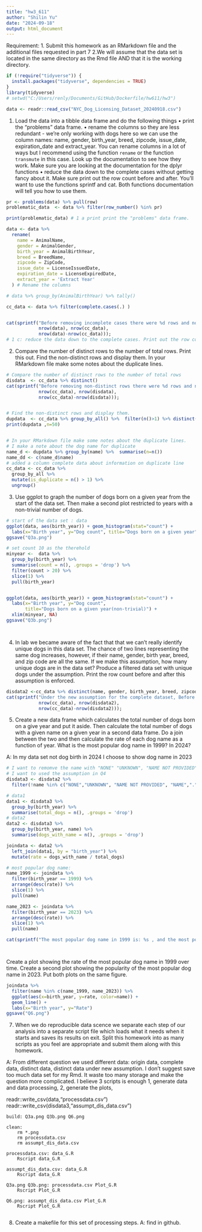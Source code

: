 ```yaml
---
title: "hw3_611"
author: "Shilin Yu"
date: "2024-09-18"
output: html_document
---
```



Requirement:
1. Submit this homework as an RMarkdown file and the additional files requested in part 7
2.We will assume that the data set is located in the same directory as the Rmd file AND that it is the working directory.

```r
if (!require("tidyverse")) {
  install.packages("tidyverse", dependencies = TRUE)
}
library(tidyverse)
# setwd("C:/Users/renly/Documents/GitHub/Dockerfile/hw611/hw3")

data <- readr::read_csv("NYC_Dog_Licensing_Dataset_20240918.csv")


```


1. Load the data into a tibble data frame and do the following things
•	print the "problems" data frame.
•	rename the columns so they are less redundant - we're only working with dogs here so we can use the column names: name, gender, birth_year, breed, zipcode, issue_date, expiration_date and extract_year.
You can rename columns in a lot of ways but I recommend using the function `rename` or the function `transmute` in this case. Look up the documentation to see how they work. Make sure you are looking at the documentation for the dplyr functions
•	reduce the data down to the complete cases without getting fancy about it. Make sure print out the row count before and after. You'll want to use the functions sprintf and cat. Both functions documentation will tell you how to use them.


```r
pr <- problems(data) %>% pull(row)
problematic_data  <- data %>% filter(row_number() %in% pr)

print(problematic_data) # 1 a print print the "problems" data frame.

data <- data %>%
  rename(
    name = AnimalName,      
    gender = AnimalGender,  
    birth_year = AnimalBirthYear,  
    breed = BreedName,       
    zipcode = ZipCode,    
    issue_date = LicenseIssuedDate,  
    expiration_date = LicenseExpiredDate,  
    extract_year = 'Extract Year'  
  ) # Rename the columns

# data %>% group_by(AnimalBirthYear) %>% tally()

cc_data <- data %>% filter(complete.cases(.) )


cat(sprintf("Before removing incomplete cases there were %d rows and now there are %d rows.\n (%d removed)",
            nrow(data), nrow(cc_data),
            nrow(data)-nrow(cc_data)));
# 1 c: reduce the data down to the complete cases. Print out the row count before and after. You'll want to use the functions sprintf and cat.

```




2. Compare the number of distinct rows to the number of total rows. Print this out. Find the non-distinct rows and display them. In your RMarkdown file make some notes about the duplicate lines.



```r


# Compare the number of distinct rows to the number of total rows
disdata  <- cc_data %>% distinct()
cat(sprintf("Before removing non-distinct rows there were %d rows and now there are %d  distinct rows.\n (%d removed)",
            nrow(cc_data), nrow(disdata),
            nrow(cc_data)-nrow(disdata)));


# Find the non-distinct rows and display them.
dupdata  <- cc_data %>% group_by_all() %>%  filter(n()>1) %>% distinct()
print(dupdata ,n=50)


# In your RMarkdown file make some notes about the duplicate lines.
# I make a note about the dog name for duplicate
name_d <- dupdata %>% group_by(name) %>%  summarise(n=n()) 
name_dd <- c(name_d$name)
# added a column complete data about information on duplicate line
cc_data <- cc_data %>%
  group_by_all %>%
  mutate(is_duplicate = n() > 1) %>%
  ungroup()

```




3. Use ggplot to graph the number of dogs born on a given year from the start of the data set. Then make a second plot restricted to years with a non-trivial number of dogs.
```r

# start of the data set : data
ggplot(data, aes(birth_year)) + geom_histogram(stat="count") +
  labs(x="Birth year", y="Dog count", title="Dogs born on a given year")
ggsave("Q3a.png")

# set count 10 as the therehold 
minyear <-  data %>% 
  group_by(birth_year) %>%
  summarise(count = n(), .groups = 'drop') %>%
  filter(count > 20) %>%
  slice(1) %>%
  pull(birth_year)


ggplot(data, aes(birth_year)) + geom_histogram(stat="count") +
  labs(x="Birth year", y="Dog count",  
       title="Dogs born on a given year(non-trivial)") +
  xlim(minyear, NA)
ggsave("Q3b.png")




```




4. In lab we became aware of the fact that that we can't really identify unique dogs in this data set. The chance of two lines representing the same dog increases, however, if their name, gender, birth year, breed, and zip code are all the same. If we make this assumption, how many unique dogs are in the data set? Produce a filtered data set with unique dogs under the assumption. Print the row count before and after this assumption is enforced.

```r

disdata2 <-cc_data %>% distinct(name, gender, birth_year, breed, zipcode)
cat(sprintf("Under the new assumption for the complete dataset, Before removing non-distinct rows there were %d rows and now there are %d  distinct rows.\n (%d removed)",
            nrow(cc_data), nrow(disdata2),
            nrow(cc_data)-nrow(disdata2)));


```


5. Create a new data frame which calculates the total number of dogs born on a give year and put it aside. Then calculate the total number of dogs with a given name on a given year in a second data frame. Do a join between the two and then calculate the rate of each dog name as a function of year. What is the most popular dog name in 1999? In 2024?

A: In my data set not dog birth in 2024 I choose to show dog name in 2023
```r
# I want to remomve the name with "NONE" "UNKNOWN", "NAME NOT PROVIDED", "NAME",".","...","A"
# I want to used the assumption in Q4 
disdata3 <- disdata2 %>%
  filter(!name %in% c("NONE","UNKNOWN", "NAME NOT PROVIDED", "NAME",".","...","A"))

# data1
data1 <- disdata3 %>%
  group_by(birth_year) %>%
  summarise(total_dogs = n(), .groups = 'drop')
# data2
data2 <- disdata3 %>%
  group_by(birth_year, name) %>%
  summarise(dogs_with_name = n(), .groups = 'drop')

joindata <- data2 %>%
  left_join(data1, by = "birth_year") %>%
  mutate(rate = dogs_with_name / total_dogs)

# most popular dog name:
name_1999 <- joindata %>%
  filter(birth_year == 1999) %>%
  arrange(desc(rate)) %>%
  slice(1) %>% 
  pull(name)

name_2023 <- joindata %>%
  filter(birth_year == 2023) %>%
  arrange(desc(rate)) %>%
  slice(1) %>% 
  pull(name)

cat(sprintf("The most popular dog name in 1999 is: %s , and the most popular dog name in 2023 is: %s ",name_1999, name_2023 ) )




```


Create a plot showing the rate of the most popular dog name in 1999 over time. Create a second plot showing the popularity of the most popular dog name in 2023. Put both plots on the same figure.



```r


joindata %>% 
  filter(name %in% c(name_1999, name_2023)) %>%
  ggplot(aes(x=birth_year, y=rate, color=name)) +
  geom_line() + 
  labs(x="Birth year", y="Rate")
ggsave("Q6.png")


```


7. When we do reproducible data scence we separate each step of our analysis into a separate script file which loads what it needs when it starts and saves its results on exit. Split this homework into as many scripts as you feel are appropriate and submit them along with this homework.

A: From different question we used different data: origin data, complete data, distinct data, distinct data under new assumption.
I don't suggest save too much data set for my Rmd. It waste too many storage and make the question more complicated. I believe 3 scripts is enough 1, generate data and data processing, 2, generate the plots,

readr::write_csv(data,"processdata.csv")
readr::write_csv(disdata3,"assumpt_dis_data.csv")
```make
build: Q3a.png Q3b.png Q6.png

clean:
	rm *.png
	rm processdata.csv
	rm assumpt_dis_data.csv

processdata.csv: data_G.R
	Rscript data_G.R

assumpt_dis_data.csv: data_G.R 
	Rscript data_G.R

Q3a.png Q3b.png: processdata.csv Plot_G.R
	Rscript Plot_G.R

Q6.png: assumpt_dis_data.csv Plot_G.R
	Rscript Plot_G.R
	
```

8. Create a makefile for this set of processing steps.
A: find in github.
